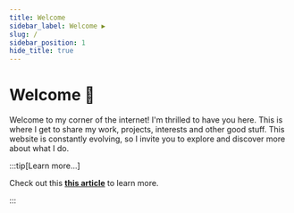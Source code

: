 ```yaml
---
title: Welcome
sidebar_label: Welcome ▶️
slug: /
sidebar_position: 1
hide_title: true
---
```



# Welcome 👋


Welcome to my corner of the internet! I'm thrilled to have you here. This is where I get to share my work, projects, interests and other good stuff. This website is constantly evolving, so I invite you to explore and discover more about what I do.



:::tip[Learn more...]

Check out this [**this article**](/blog/welcome) to learn more.

:::

<!-- [<FAIcon icon="fa-brands fa-github" size="2x" />](https://github.com/mkeithx)
[<FAIcon icon="fa-brands fa-x-twitter" size="2x" />](https://twitter.com/mkeithtan)
[<FAIcon icon="fa-brands fa-facebook" size="2x" />](https://facebook.com/mkeithtan)
[<FAIcon icon="fa-brands fa-linkedin" size="2x" />](https://www.linkedin.com/in/mkeithtan) -->




<!-- <Admonition type="tip" icon="💡" title="Alternatively">

Get to know more about my website in **[this article](/blog/welcome)**.

</Admonition> -->



<!-- 
## Navigation 🔭

:::info[Getting started]

Initially, the site has three important sections for various reasons including `Easter Eggs`. Get to know more about recent [updates](/blog) or visit my [project page](/showcase).

::: -->


<!-- 
### 💡 [Guides](./docs/guides)

Whether you're a beginner or an expert, you're sure to find something useful here, dive into my collection of guides, gists, and workarounds. -->


<!-- 
### 🚀 [Geek Universe](./docs/geek-universe)

From the wonders of space exploration to mind-blowing astronomical discoveries, this section is dedicated to satifying my facination with the Universe. Hoping it'd get to satify yours. 😄 -->

<!-- 
### 🗒 [Misc.](./docs/misc)

In this section, you'll find ad-hoc notes and all sorts of interesting tidbits. It's a treasure trove of miscellaneous content that's sure to pique your interest. -->

<!-- ## Happy browsing!

:::tip[]

Get to know more about my website in **[this article](/blog/welcome)**.

::: -->